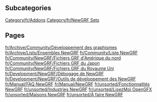 
== Subcategories ==
[[Category/fr/Addons]]
[[Category/fr/NewGRF Sets]]

== Pages ==
[[fr/Archive/Community/Développement des graphismes]]
[[fr/Archive/Lists/Ensembles NewGRF]]
[[fr/Community/Liste NewGRF]]
[[fr/Community/NewGRF/Fichiers GRF d'Amérique du nord]]
[[fr/Community/NewGRF/Fichiers GRF du Japon]]
[[fr/Community/NewGRF/Fichiers GRF du Royaume Uni]]
[[fr/Development/NewGRF/Débogage de NewGRF]]
[[fr/Development/NewGRF/Outils de développement des NewGRF]]
[[fr/Manual/FAQ NewGRF]]
[[fr/Manual/NewGRF]]
[[fr/unsorted/Fonctionnalités NewGRF]]
[[fr/unsorted/Industries NewGRF]]
[[fr/unsorted/LisezMoi OpenGFX]]
[[fr/unsorted/Maisons NewGRF]]
[[fr/unsorted/À faire NewGRF]]
